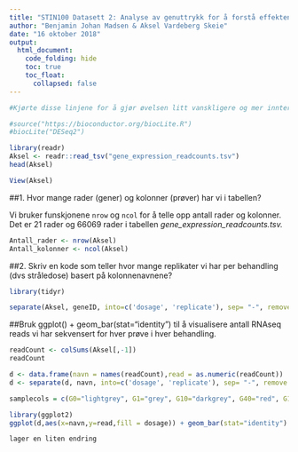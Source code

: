 ```yaml
---
title: "STIN100 Datasett 2: Analyse av genuttrykk for å forstå effektene av gammastråling på gran"
author: "Benjamin Johan Madsen & Aksel Vardeberg Skeie"
date: "16 oktober 2018"
output:
  html_document:
    code_folding: hide
    toc: true
    toc_float:
      collapsed: false
---
```


```r
#Kjørte disse linjene for å gjør øvelsen litt vanskligere og mer innteresant.

#source("https://bioconductor.org/biocLite.R")
#biocLite("DESeq2")
```

```r
library(readr)
Aksel <- readr::read_tsv("gene_expression_readcounts.tsv")
head(Aksel)

View(Aksel)
```

##1. Hvor mange rader (gener) og kolonner (prøver) har vi i tabellen?

Vi bruker funskjonene ```nrow``` og ```ncol``` for å telle opp antall rader og kolonner. Det er 21 rader og 66069 rader i tabellen *gene_expression_readcounts.tsv.*  
```r
Antall_rader <- nrow(Aksel)
Antall_kolonner <- ncol(Aksel)
```

##2. Skriv en kode som teller hvor mange replikater vi har per behandling (dvs stråledose) basert på kolonnenavnene?

```r
library(tidyr)

separate(Aksel, geneID, into=c('dosage', 'replicate'), sep= "-", remove = TRUE, convert = FALSE)
```

##Bruk ggplot() + geom_bar(stat="identity") til å visualisere antall RNAseq reads vi har sekvensert for hver prøve i hver behandling.
```r
readCount <- colSums(Aksel[,-1])
readCount

d <- data.frame(navn = names(readCount),read = as.numeric(readCount))
d <- separate(d, navn, into=c('dosage', 'replicate'), sep= "-", remove = FALSE)

```

```r
samplecols = c(G0="lightgrey", G1="grey", G10="darkgrey", G40="red", G100="darkred")

library(ggplot2)
ggplot(d,aes(x=navn,y=read,fill = dosage)) + geom_bar(stat="identity") + scale_fill_manual(values = samplecols)
```

```r
lager en liten endring 
```

